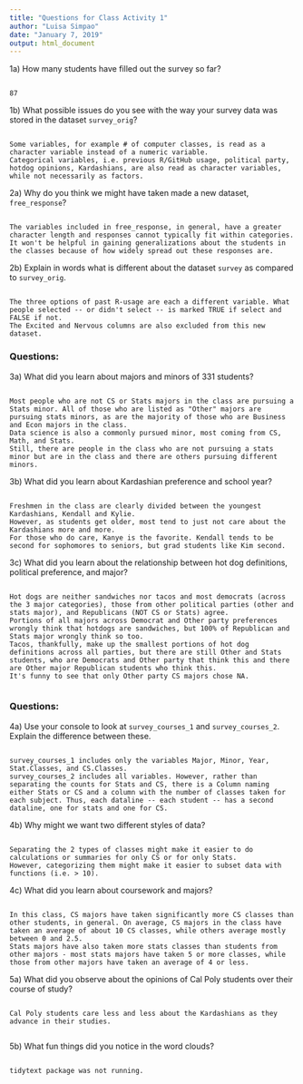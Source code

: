 ```yaml
---
title: "Questions for Class Activity 1"
author: "Luisa Simpao"
date: "January 7, 2019"
output: html_document
---
```


1a) How many students have filled out the survey so far?

```

87

```

1b) What possible issues do you see with the way your survey data was stored in the dataset `survey_orig`?

```

Some variables, for example # of computer classes, is read as a character variable instead of a numeric variable.
Categorical variables, i.e. previous R/GitHub usage, political party, hotdog opinions, Kardashians, are also read as character variables, while not necessarily as factors.

```

2a) Why do you think we might have taken made a new dataset, `free_response`?

```

The variables included in free_response, in general, have a greater character length and responses cannot typically fit within categories.
It won't be helpful in gaining generalizations about the students in the classes because of how widely spread out these responses are.

```

2b) Explain in words what is different about the dataset `survey` as compared to `survey_orig`.

```

The three options of past R-usage are each a different variable. What people selected -- or didn't select -- is marked TRUE if select and FALSE if not.
The Excited and Nervous columns are also excluded from this new dataset.

```

### Questions:

3a) What did you learn about majors and minors of 331 students?

```

Most people who are not CS or Stats majors in the class are pursuing a Stats minor. All of those who are listed as "Other" majors are pursuing stats minors, as are the majority of those who are Business and Econ majors in the class.
Data science is also a commonly pursued minor, most coming from CS, Math, and Stats.
Still, there are people in the class who are not pursuing a stats minor but are in the class and there are others pursuing different minors.

```


3b) What did you learn about Kardashian preference and school year?

```

Freshmen in the class are clearly divided between the youngest Kardashians, Kendall and Kylie.
However, as students get older, most tend to just not care about the Kardashians more and more.
For those who do care, Kanye is the favorite. Kendall tends to be second for sophomores to seniors, but grad students like Kim second.

```


3c) What did you learn about the relationship between hot dog definitions, political preference, and major?

```

Hot dogs are neither sandwiches nor tacos and most democrats (across the 3 major categories), those from other political parties (other and stats major), and Republicans (NOT CS or Stats) agree.
Portions of all majors across Democrat and Other party preferences wrongly think that hotdogs are sandwiches, but 100% of Republican and Stats major wrongly think so too.
Tacos, thankfully, make up the smallest portions of hot dog definitions across all parties, but there are still Other and Stats students, who are Democrats and Other party that think this and there are Other major Republican students who think this. 
It's funny to see that only Other party CS majors chose NA.


```


### Questions:

4a) Use your console to look at `survey_courses_1` and `survey_courses_2`.  Explain the difference between these.


```

survey_courses_1 includes only the variables Major, Minor, Year, Stat.Classes, and CS.Classes.
survey_courses_2 includes all variables. However, rather than separating the counts for Stats and CS, there is a Column naming either Stats or CS and a column with the number of classes taken for each subject. Thus, each dataline -- each student -- has a second dataline, one for stats and one for CS.

```


4b) Why might we want two different styles of data?


```

Separating the 2 types of classes might make it easier to do calculations or summaries for only CS or for only Stats.
However, categorizing them might make it easier to subset data with functions (i.e. > 10).

```

4c) What did you learn about coursework and majors?


```

In this class, CS majors have taken significantly more CS classes than other students, in general. On average, CS majors in the class have taken an average of about 10 CS classes, while others average mostly between 0 and 2.5.
Stats majors have also taken more stats classes than students from other majors - most stats majors have taken 5 or more classes, while those from other majors have taken an average of 4 or less.

```

5a) What did you observe about the opinions of Cal Poly students over their course of study?

```

Cal Poly students care less and less about the Kardashians as they advance in their studies.


```

5b) What fun things did you notice in the word clouds?

```

tidytext package was not running.

```
